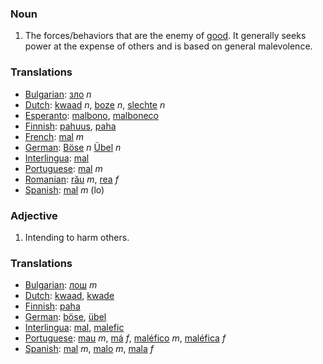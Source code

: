 ===Noun===
#The forces/behaviors that are the enemy of [[good]].  It generally seeks power at the expense of others and is based on general malevolence.

===Translations===
*[[Bulgarian]]: [[зло]] ''n''
*[[Dutch]]: [[kwaad]] ''n'', [[boze]] ''n'', [[slechte]] ''n''
*[[Esperanto]]: [[malbono]], [[malboneco]]
*[[Finnish]]: [[pahuus]], [[paha]]
*[[French]]: [[mal]] ''m''
*[[German]]: [[Böse]] ''n'' [[Übel]] ''n''
*[[Interlingua]]: [[mal]]
*[[Portuguese]]: [[mal]] ''m''
*[[Romanian]]: [[rău]] ''m'', [[rea]] ''f''
*[[Spanish]]: [[mal]] ''m'' (lo)

===Adjective===
#Intending to harm others.

===Translations===
*[[Bulgarian]]: [[лош]] ''m''
*[[Dutch]]: [[kwaad]], [[kwade]]
*[[Finnish]]: [[paha]]
*[[German]]: [[böse]], [[übel]]
*[[Interlingua]]: [[mal]], [[malefic]]
*[[Portuguese]]: [[mau]] ''m'', [[má]] ''f'', [[maléfico]] ''m'', [[maléfica]] ''f''
*[[Spanish]]: [[mal]] ''m'', [[malo]] ''m'', [[mala]] ''f''